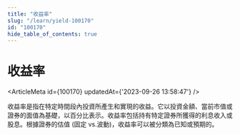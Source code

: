 ```yaml
---
title: "收益率"
slug: "/learn/yield-100170"
id: "100170"
hide_table_of_contents: true
---
```



# 收益率

<ArticleMeta id={100170} updatedAt={'2023-09-26 13:58:47'} />
<div className='border-solid border-b border-t-0 my-4 border-[var(--ifm-color-gray-300)]' />

收益率是指在特定時間段內投資所產生和實現的收益。它以投資金額、當前市值或證券的面值為基礎，以百分比表示。收益率包括持有特定證券所獲得的利息收入或股息。根據證券的估值 (固定 vs.波動)，收益率可以被分類為已知或預期的。

